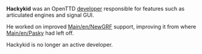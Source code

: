 {{en/Infobox Developer|
realname=Unknown|
birthyear=Unknown|
codingspec=NewGRF support|
currentstat=Inactive/Retired|
website=http://www.openttd.org|
}}
'''Hackykid''' was an OpenTTD [[Main/en/Developers|developer]] responsible for features such as articulated engines and signal GUI.

He worked on improved [[Main/en/NewGRF]] support, improving it from where [[Main/en/Pasky]] had left off.

Hackykid is no longer an active developer.